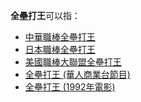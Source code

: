'''全壘打王'''可以指：
* [[中華職棒全壘打王|中華職棒全壘打王]]
* [[日本職棒全壘打王|日本職棒全壘打王]]
* [[美國職棒大聯盟全壘打王|美國職棒大聯盟全壘打王]]
* [[全壘打王_(華人商業台節目)|全壘打王 (華人商業台節目)]]
* [[全壘打王_(1992年電影)|全壘打王 (1992年電影)]]
{{disambig|Cat=四字消歧义}}